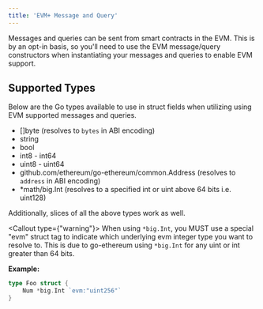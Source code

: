 ```yaml
---
title: 'EVM+ Message and Query'
---
```


Messages and queries can be sent from smart contracts in the EVM. This is by an opt-in basis, so you'll need to use the EVM message/query constructors when instantiating your messages and queries to enable EVM support.

## Supported Types

Below are the Go types available to use in struct fields when utilizing using EVM supported messages and queries.

- []byte (resolves to `bytes` in ABI encoding)
- string
- bool
- int8 - int64
- uint8 - uint64
- github.com/ethereum/go-ethereum/common.Address (resolves to `address` in ABI encoding)
- *math/big.Int (resolves to a specified int or uint above 64 bits i.e. uint128)

Additionally, slices of all the above types work as well.

<Callout type={"warning"}>
    When using `*big.Int`, you MUST use a special "evm" struct tag to indicate which underlying evm integer type you want to resolve to. This is due to go-ethereum using `*big.Int` for any uint or int greater than 64 bits.
</Callout>

**Example:**
```go
type Foo struct {
    Num *big.Int `evm:"uint256"`
}
```